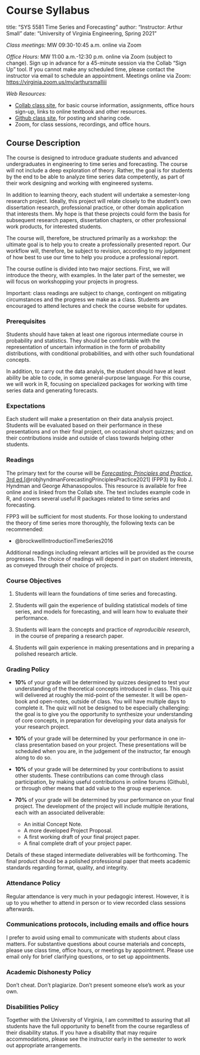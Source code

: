 # Course Syllabus {-}

title:  "SYS 5581 Time Series and Forecasting"
author: "Instructor: Arthur Small"
date:   "University of Virginia Engineering, Spring 2021"

*Class meetings:* MW 09:30-10:45 a.m. online via Zoom

*Office Hours:* MW 11:00 a.m.-12:30 p.m. online via Zoom (subject to change). Sign up in advance for a 45-minute session via the Collab "Sign Up" tool. If you cannot make any scheduled time, please contact the instructor via email to schedule an appointment. Meetings online via Zoom: <https://virginia.zoom.us/my/arthursmalliii>

*Web Resources:*

  * [Collab class site](https://collab.its.virginia.edu), for basic course information, assignments, office hours sign-up, links to online textbook and other resources.
  * [Github class site](https://github.com/uva-eng-time-series-sp21), for posting and sharing code.
  * Zoom, for class sessions, recordings, and office hours.

## Course Description {-}

The course is designed to introduce graduate students and advanced undergraduates in engineering to time series and forecasting. The course will not include a deep exploration of theory. Rather, the goal is for students by the end to be able to analyze time series data competently, as part of their work designing and working with engineered systems. 

In addition to learning theory, each student will undertake a semester-long research project. Ideally, this project will relate closely to the student’s own dissertation research, professional practice, or other domain application that interests them. My hope is that these projects could form the basis for subsequent research papers, dissertation chapters, or other professional work products, for interested students.

The course will, therefore, be structured primarily as a *workshop*: the ultimate goal is to help you to create a professionally presented report. Our workflow will, therefore, be subject to revision, according to my judgement of how best to use our time to help you produce a professional report.

The course outline is divided into two major sections. First, we will introduce the theory, with examples. In the later part of the semester, we will focus on workshopping your projects in progress.

Important: class readings are subject to change, contingent on mitigating circumstances and the progress we make as a class.  Students are encouraged to attend lectures and check the course website for updates. 


### Prerequisites {-}

Students should have taken at least one rigorous intermediate course in probability and statistics. They should be comfortable with the representation of uncertain information in the form of probability distributions, with conditional probabilities, and with other such foundational concepts. 

In addition, to carry out the data analyis, the student should have at least ability be able to code, in some general-purpose language. For this course, we will work in R, focusing on specialized packages for working with time series data and generating forecasts.

### Expectations {-}

Each student will make a presentation on their data analysis project. Students will be evaluated based on their performance in these presentations and on their final project, on occasional short quizzes; and on their contributions inside and outside of class towards helping other students. 

### Readings  {-}

The primary text for the course will be [*Forecasting: Principles and Practice*, 3rd ed.](https://otexts.com/fpp3/)[@robjhyndmanForecastingPrinciplesPractice2021] (FPP3) by Rob J. Hyndman and George Athanasopoulos. This resource is available for free online and is linked from the Collab site. The text includes example code in R, and covers several useful R packages related to time series and forecasting.

FPP3 will be sufficient for most students. For those looking to understand the theory of time series more thoroughly, the following texts can be recommended:

* @brockwellIntroductionTimeSeries2016

Additional readings including relevant articles will be provided as the course progresses. The choice of readings will depend in part on student interests, as conveyed through their choice of projects. 

### Course Objectives {-}

1. Students will learn the foundations of time series and forecasting.

2. Students will gain the experience of building statistical models of time series, and models for forecasting, and will learn how to evaluate their performance.

3. Students will learn the concepts and practice of *reproducible research*, in the course of preparing a research paper.

4. Students will gain experience in making presentations and in preparing a polished research article.


### Grading Policy {-}

- **10%** of your grade will be determined by quizzes designed to test your understanding of the theoretical concepts introduced in class. This quiz will delivered at roughly the mid-point of the semester. It will be open-book and open-notes, outside of class. You will have multiple days to complete it. The quiz will not be designed to be especially challenging: the goal is to give you the opportunity to synthesize your understanding of core concepts, in preparation for developing your data analysis for your research project.

- **10%** of your grade will be determined by your performance in one in-class presentation based on your project. These presentations will be scheduled when you are, in the judgement of the instructor, far enough along to do so.

- **10%** of your grade will be determined by your contributions to assist other students. These contributions can come through class participation, by making useful contributions in online forums (Github), or through other means that add value to the group experience.

- **70%** of your grade will be determined by your performance on your final project. The development of the project will include multiple iterations, each with an associated deliverable: 

  * An initial Concept Note.
  * A more developed Project Proposal.
  * A first working draft of your final project paper.
  * A final complete draft of your project paper.

Details of these staged intermediate deliverables will be forthcoming. The final product should be a polished professional paper that meets academic standards regarding format, quality, and integrity.


### Attendance Policy {-}

Regular attendance is very much in your pedagogic interest. However, it is up to you whether to attend in person or to view recorded class sessions afterwards.

### Communications protocols, including emails and office hours {-}

I prefer to avoid using email to communicate with students about class matters. For substantive questions about course materials and concepts, please use class time, office hours, or meetings by appointment. Please use email only for brief clarifying questions, or to set up appointments. 

### Academic Dishonesty Policy {-}

Don’t cheat. Don't plagiarize. Don't present someone else's work as your own.

### Disabilities Policy {-}

Together with the University of Virginia, I am committed to assuring that all students have the full opportunity to benefit from the course regardless of their disability status. If you have a disability that may require accommodations, please see the instructor early in the semester to work out appropriate arrangements.



